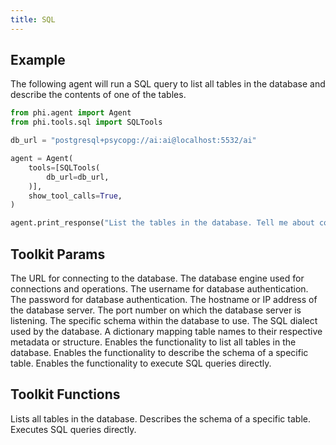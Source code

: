 ```yaml
---
title: SQL
---
```


## Example

The following agent will run a SQL query to list all tables in the database and describe the contents of one of the tables.

```python cookbook/tools/sql_tools.py
from phi.agent import Agent
from phi.tools.sql import SQLTools

db_url = "postgresql+psycopg://ai:ai@localhost:5532/ai"

agent = Agent(
    tools=[SQLTools(
        db_url=db_url,
    )],
    show_tool_calls=True,
)

agent.print_response("List the tables in the database. Tell me about contents of one of the tables", markdown=True)
```

## Toolkit Params

<ResponseField name="db_url" type="str">
  The URL for connecting to the database.
</ResponseField>
<ResponseField name="db_engine" type="Engine">
  The database engine used for connections and operations.
</ResponseField>
<ResponseField name="user" type="str">
  The username for database authentication.
</ResponseField>
<ResponseField name="password" type="str">
  The password for database authentication.
</ResponseField>
<ResponseField name="host" type="str">
  The hostname or IP address of the database server.
</ResponseField>
<ResponseField name="port" type="int">
  The port number on which the database server is listening.
</ResponseField>
<ResponseField name="schema" type="str">
  The specific schema within the database to use.
</ResponseField>
<ResponseField name="dialect" type="str">
  The SQL dialect used by the database.
</ResponseField>
<ResponseField name="tables" type="Dict[str, Any]">
  A dictionary mapping table names to their respective metadata or structure.
</ResponseField>
<ResponseField name="list_tables" type="bool" default="True">
  Enables the functionality to list all tables in the database.
</ResponseField>
<ResponseField name="describe_table" type="bool" default="True">
  Enables the functionality to describe the schema of a specific table.
</ResponseField>
<ResponseField name="run_sql_query" type="bool" default="True">
  Enables the functionality to execute SQL queries directly.
</ResponseField>

## Toolkit Functions

<ResponseField name="list_tables">
  Lists all tables in the database.
</ResponseField>
<ResponseField name="describe_table">
  Describes the schema of a specific table.
</ResponseField>
<ResponseField name="run_sql_query">
  Executes SQL queries directly.
</ResponseField>
